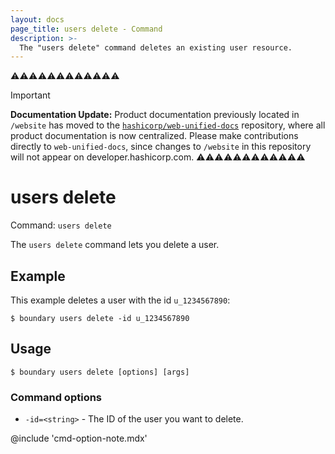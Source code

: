 ```yaml
---
layout: docs
page_title: users delete - Command
description: >-
  The "users delete" command deletes an existing user resource.
---
```


⚠️⚠️⚠️⚠️⚠️⚠️⚠️⚠️⚠️⚠️⚠️⚠️
> [!IMPORTANT]  
> **Documentation Update:** Product documentation previously located in `/website` has moved to the [`hashicorp/web-unified-docs`](https://github.com/hashicorp/web-unified-docs) repository, where all product documentation is now centralized. Please make contributions directly to `web-unified-docs`, since changes to `/website` in this repository will not appear on developer.hashicorp.com.
⚠️⚠️⚠️⚠️⚠️⚠️⚠️⚠️⚠️⚠️⚠️⚠️

# users delete

Command: `users delete`

The `users delete` command lets you delete a user.

## Example

This example deletes a user with the id `u_1234567890`:

```shell-session
$ boundary users delete -id u_1234567890
```

## Usage

<CodeBlockConfig hideClipboard>

```shell-session
$ boundary users delete [options] [args]
```

</CodeBlockConfig>

### Command options

- `-id=<string>` - The ID of the user you want to delete.

@include 'cmd-option-note.mdx'